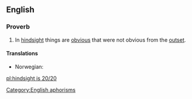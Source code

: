 ==English==

===Proverb===
{{infl|en|proverb|head=[[hindsight]] [[is]] [[20/20]]}}

# In [[hindsight]] things are [[obvious]] that were not obvious from the [[outset]].

====Translations====
{{trans-top|in hindsight things are obvious that were not obvious from the outset}}
* Norwegian: {{t-|no|det er lett å være etterpåklok}}
{{trans-mid}}
{{trans-bottom}}

[[Category:English aphorisms]]

[[pl:hindsight is 20/20]]